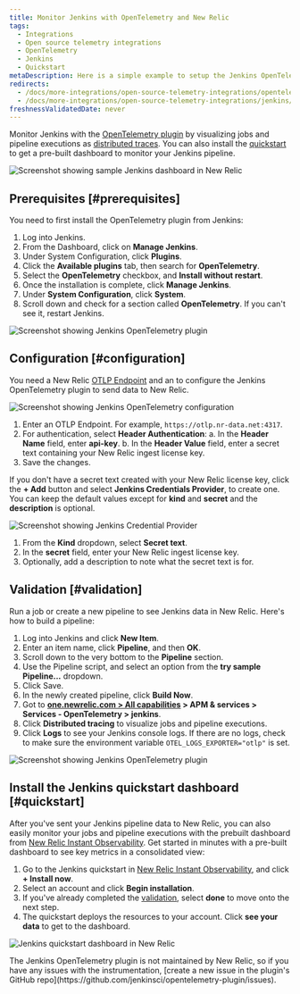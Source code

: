 ```yaml
---
title: Monitor Jenkins with OpenTelemetry and New Relic
tags:
  - Integrations
  - Open source telemetry integrations
  - OpenTelemetry
  - Jenkins
  - Quickstart
metaDescription: Here is a simple example to setup the Jenkins OpenTelemetry plugin to send data to New Relic.
redirects:
  - /docs/more-integrations/open-source-telemetry-integrations/opentelemetry/jenkins/monitoring-jenkins-ot
  - /docs/more-integrations/open-source-telemetry-integrations/jenkins/monitoring-jenkins-ot
freshnessValidatedDate: never
---
```







Monitor Jenkins with the [OpenTelemetry plugin](https://plugins.jenkins.io/opentelemetry) by visualizing jobs and pipeline executions as [distributed traces](/docs/distributed-tracing/concepts/introduction-distributed-tracing). You can also install the [quickstart](https://newrelic.com/instant-observability/jenkins) to get a pre-built dashboard to monitor your Jenkins pipeline.

<img
  title="Screenshot showing sample Jenkins dashboard in New Relic"
  alt="Screenshot showing sample Jenkins dashboard in New Relic"
  src={opentelemetryJenkins05}
/>

## Prerequisites [#prerequisites]

You need to first install the OpenTelemetry plugin from Jenkins:

1. Log into Jenkins.
2. From the Dashboard, click on <DoNotTranslate>**Manage Jenkins**</DoNotTranslate>.
3. Under System Configuration, click <DoNotTranslate>**Plugins**</DoNotTranslate>.
4. Click the <DoNotTranslate>**Available plugins**</DoNotTranslate> tab, then search for <DoNotTranslate>**OpenTelemetry**</DoNotTranslate>.
5. Select the <DoNotTranslate>**OpenTelemetry**</DoNotTranslate> checkbox, and <DoNotTranslate>**Install without restart**</DoNotTranslate>.
6. Once the installation is complete, click <DoNotTranslate>**Manage Jenkins**</DoNotTranslate>.
7. Under <DoNotTranslate>**System Configuration**</DoNotTranslate>, click <DoNotTranslate>**System**</DoNotTranslate>.
8. Scroll down and check for a section called <DoNotTranslate>**OpenTelemetry**</DoNotTranslate>. If you can't see it, restart Jenkins.

<img
  title="Screenshot showing Jenkins OpenTelemetry plugin"
  alt="Screenshot showing Jenkins OpenTelemetry plugin"
  src={opentelemetryJenkis01}
/>

## Configuration [#configuration]

You need a New Relic [OTLP Endpoint](/docs/more-integrations/open-source-telemetry-integrations/opentelemetry/opentelemetry-setup/#note-endpoints) and an <InlinePopover type="licenseKey" /> to configure the Jenkins OpenTelemetry plugin to send data to New Relic.

<img
  title="Screenshot showing Jenkins OpenTelemetry configuration"
  alt="Screenshot showing Jenkins OpenTelemetry configuration"
  src={opentelemetryIntegrationsJenkins02}
/>

1. Enter an OTLP Endpoint. For example, `https://otlp.nr-data.net:4317`.
2. For authentication, select <DoNotTranslate>**Header Authentication**</DoNotTranslate>:
   a. In the <DoNotTranslate>**Header Name**</DoNotTranslate> field, enter <DoNotTranslate>**api-key**</DoNotTranslate>.
   b. In the <DoNotTranslate>**Header Value**</DoNotTranslate> field, enter a secret text containing your New Relic ingest license key.
3. Save the changes.

If you don't have a secret text created with your New Relic license key, click the <DoNotTranslate>**+ Add**</DoNotTranslate> button and select <DoNotTranslate>**Jenkins Credentials Provider**</DoNotTranslate>, to create one. You can keep the default values except for <DoNotTranslate>**kind**</DoNotTranslate> and <DoNotTranslate>**secret**</DoNotTranslate> and the <DoNotTranslate>**description**</DoNotTranslate> is optional.

<img
  title="Screenshot showing Jenkins Credential Provider"
  alt="Screenshot showing Jenkins Credential Provider"
  src={opentelemetryIntegrationsJenkins03}
/>

1. From the <DoNotTranslate>**Kind**</DoNotTranslate> dropdown, select <DoNotTranslate>**Secret text**</DoNotTranslate>.
2. In the <DoNotTranslate>**secret**</DoNotTranslate> field, enter your New Relic ingest license key.
3. Optionally, add a description to note what the secret text is for.

## Validation [#validation]

Run a job or create a new pipeline to see Jenkins data in New Relic. Here's how to build a pipeline:

1. Log into Jenkins and click <DoNotTranslate>**New Item**</DoNotTranslate>.
2. Enter an item name, click <DoNotTranslate>**Pipeline**</DoNotTranslate>, and then <DoNotTranslate>**OK**</DoNotTranslate>.
3. Scroll down to the very bottom to the <DoNotTranslate>**Pipeline**</DoNotTranslate> section.
4. Use the Pipeline script, and select an option from the <DoNotTranslate>**try sample Pipeline...**</DoNotTranslate> dropdown.
5. Click Save.
6. In the newly created pipeline, click <DoNotTranslate>**Build Now**</DoNotTranslate>.
7. Got to <DoNotTranslate>**[one.newrelic.com > All capabilities](https://one.newrelic.com/all-capabilities) > APM & services > Services - OpenTelemetry > jenkins**</DoNotTranslate>.
8. Click <DoNotTranslate>**Distributed tracing**</DoNotTranslate> to visualize jobs and pipeline executions.
9. Click <DoNotTranslate>**Logs**</DoNotTranslate> to see your Jenkins console logs. If there are no logs, check to make sure the environment variable `OTEL_LOGS_EXPORTER="otlp"` is set.

<img
  title="Screenshot showing Jenkins OpenTelemetry plugin"
  alt="Screenshot showing Jenkins OpenTelemetry plugin"
  src={opentelemetryOpentelemetryJenkins04}
/>

## Install the Jenkins quickstart dashboard [#quickstart]

After you've sent your Jenkins pipeline data to New Relic, you can also easily monitor your jobs and pipeline executions with the prebuilt dashboard from [New Relic Instant Observability](http://newrelic.com/instant-observability). Get started in minutes with a pre-built dashboard to see key metrics in a consolidated view:

1. Go to the Jenkins quickstart in [New Relic Instant Observability](https://newrelic.com/instant-observability/jenkins), and click <DoNotTranslate>**+ Install now**</DoNotTranslate>.
2. Select an account and click <DoNotTranslate>**Begin installation**</DoNotTranslate>.
3. If you've already completed the [validation](#validation), select <DoNotTranslate>**done**</DoNotTranslate> to move onto the next step.
4. The quickstart deploys the resources to your account. Click <DoNotTranslate>**see your data**</DoNotTranslate> to get to the dashboard.

<img
  title="Jenkins quickstart dashboard in New Relic"
  alt="Jenkins quickstart dashboard in New Relic"
  src={opentelemetryJenkins05}
/>

<Callout variant="important">
  The Jenkins OpenTelemetry plugin is not maintained by New Relic, so if you have any issues with the instrumentation, [create a new issue in the plugin's GitHub repo](https://github.com/jenkinsci/opentelemetry-plugin/issues).
</Callout>

<InstallFeedback />
